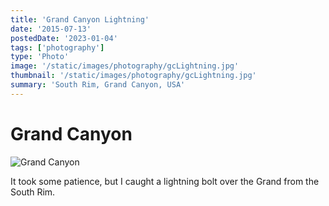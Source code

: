 ```yaml
---
title: 'Grand Canyon Lightning'
date: '2015-07-13'
postedDate: '2023-01-04'
tags: ['photography']
type: 'Photo'
image: '/static/images/photography/gcLightning.jpg'
thumbnail: '/static/images/photography/gcLightning.jpg'
summary: 'South Rim, Grand Canyon, USA'
---
```


# Grand Canyon

![Grand Canyon](/static/images/photography/gcLightning.jpg)

It took some patience, but I caught a lightning bolt over the Grand from the South Rim.
